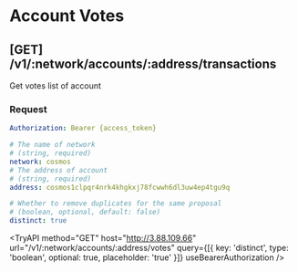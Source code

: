 # Account Votes

## [GET] /v1/:network/accounts/:address/transactions

Get votes list of account

### Request

```yaml filename="Headers"
Authorization: Bearer {access_token}
```

```yaml filename="Parameters"
# The name of network
# (string, required)
network: cosmos
# The address of account
# (string, required)
address: cosmos1clpqr4nrk4khgkxj78fcwwh6dl3uw4ep4tgu9q
```

```yaml filename="Queries"
# Whether to remove duplicates for the same proposal
# (boolean, optional, default: false)
distinct: true
```


<TryAPI
  method="GET"
  host="http://3.88.109.66"
  url="/v1/:network/accounts/:address/votes"
  query={[{ key: 'distinct', type: 'boolean', optional: true, placeholder: 'true' }]}
  useBearerAuthorization
/>
